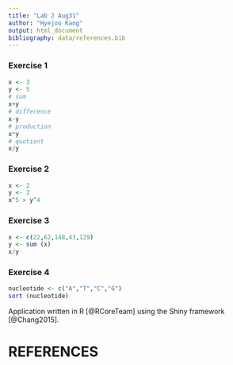 ```yaml
---
title: "Lab 2 Aug31"
author: "Hyejoo Kang"
output: html_document
bibliography: data/references.bib
---
```


### Exercise 1

```r
x <- 3
y <- 5
# sum
x+y
# difference
x-y
# production
x*y
# quotient
x/y
```

### Exercise 2

```r
x <- 2
y <- 3
x^5 > y^4
```

### Exercise 3

```r
x <- c(22,62,148,43,129)
y <- sum (x)
x/y
```

### Exercise 4

```r
nucleotide <- c("A","T","C","G")
sort (nucleotide)
```

Application written in R [@RCoreTeam] using the Shiny framework [@Chang2015].

# REFERENCES